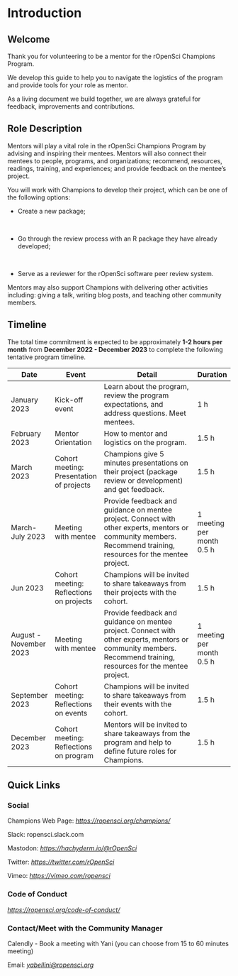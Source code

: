 # Introduction

## Welcome

Thank you for volunteering to be a mentor for the rOpenSci Champions
Program.

We develop this guide to help you to navigate the logistics of the
program and provide tools for your role as mentor.

As a living document we build together, we are always grateful for
feedback, improvements and contributions.

## Role Description

Mentors will play a vital role in the rOpenSci Champions Program by
advising and inspiring their mentees. Mentors will also connect their
mentees to people, programs, and organizations; recommend, resources,
readings, training, and experiences; and provide feedback on the
mentee’s project.

You will work with Champions to develop their project, which can be one
of the following options:

- Create a new package;

 

- Go through the review process with an R package they have already
  developed;

 

- Serve as a reviewer for the rOpenSci software peer review system.

Mentors may also support Champions with delivering other activities
including: giving a talk, writing blog posts, and teaching other
community members.

## Timeline

The total time commitment is expected to be approximately **1-2 hours
per month** from **December 2022 - December 2023** to complete the
following tentative program timeline.

| **Date**               | **Event**                                | **Detail**                                                                                                                                                       | **Duration**              |
|------------------------|------------------------------------------|------------------------------------------------------------------------------------------------------------------------------------------------------------------|---------------------------|
| January 2023           | Kick-off event                           | Learn about the program, review the program expectations, and address questions. Meet mentees.                                                                   | 1 h                       |
| February 2023          | Mentor Orientation                       | How to mentor and logistics on the program.                                                                                                                      | 1.5 h                     |
| March 2023             | Cohort meeting: Presentation of projects | Champions give 5 minutes presentations on their project (package review or development) and get feedback.                                                        | 1.5 h                     |
| March-July 2023        | Meeting with mentee                      | Provide feedback and guidance on mentee project. Connect with other experts, mentors or community members. Recommend training, resources for the mentee project. | 1 meeting per month 0.5 h |
| Jun 2023               | Cohort meeting: Reflections on projects  | Champions will be invited to share takeaways from their projects with the cohort.                                                                                | 1.5 h                     |
| August - November 2023 | Meeting with mentee                      | Provide feedback and guidance on mentee project. Connect with other experts, mentors or community members. Recommend training, resources for the mentee project. | 1 meeting per month 0.5 h |
| September 2023         | Cohort meeting: Reflections on events    | Champions will be invited to share takeaways from their events with the cohort.                                                                                  | 1.5 h                     |
| December 2023          | Cohort meeting: Reflections on program   | Mentors will be invited to share takeaways from the program and help to define future roles for Champions.                                                       | 1.5 h                     |

## Quick Links

### Social

Champions Web Page:
[*https://ropensci.org/champions/*](https://ropensci.org/champions/)

Slack: ropensci.slack.com

Mastodon:
[*https://hachyderm.io/@rOpenSci*](https://hachyderm.io/@rOpenSci)

Twitter: [*https://twitter.com/rOpenSci*](https://twitter.com/rOpenSci)

Vimeo: [*https://vimeo.com/ropensci*](https://vimeo.com/ropensci)

### Code of Conduct

[*https://ropensci.org/code-of-conduct/*](https://ropensci.org/code-of-conduct/)

### Contact/Meet with the Community Manager

Calendly - Book a meeting with Yani (you can choose from 15 to 60
minutes meeting)

Email: [*yabellini@ropensci.org*](mailto:yabellini@ropensci.org)
